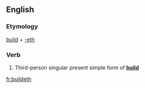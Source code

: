 ==English==

===Etymology===
[[build]] + [[-eth]]

===Verb===
{{head|en|verb form}}

# {{context|archaic|lang=en}} Third-person singular present simple form of '''[[build]]'''

[[fr:buildeth]]